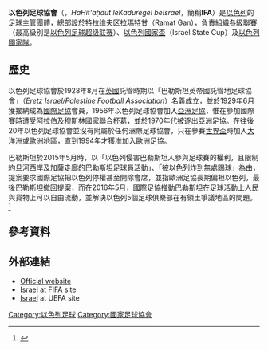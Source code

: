 {{國家足協 
|  Name               = 以色列足球協會<br />''Israel Football Association''  
|  Logo               = Israel football association.svg
|  Badge_size         = 140px
|  Founded            = 1928年
|  FIFA affiliation   = 1929年
|  Region             = [[歐洲足協|歐洲足協]]
|  Region affiliation = 1994年
|  President          = {{flagicon|ISR}} Avraham Luzon
|  Coach              = {{flagicon|FRA}} [[路易斯·费尔南德斯|路易斯·费尔南德斯]]
}}
'''以色列足球協會'''（{{lang-he|'''ההתאחדות לכדורגל בישראל'''}}，''HaHit'aḥdut leKaduregel beIsrael''，簡稱'''IFA'''）是[[以色列|以色列]]的[[英式足球|足球]]主管團體，總部設於[[特拉维夫区|特拉维夫区]][[拉瑪特甘|拉瑪特甘]]（Ramat Gan），負責組織各級聯賽（最高級別是[[以色列足球超级联赛|以色列足球超级联赛]]）、[[以色列國家盃|以色列國家盃]]（Israel State Cup）及[[以色列國家足球隊|以色列國家隊]]。

==歷史==
以色列足球協會於1928年8月在[[英國|英國]]託管時期以「巴勒斯坦英帝國託管地足球協會」（''Eretz Israel/Palestine Football Association''）名義成立，並於1929年6月獲接納成為[[國際足協|國際足協]]會員，1956年以色列足球協會加入[[亞洲足協|亞洲足協]]，惟在參加國際賽時遭受[[阿拉伯世界|阿拉伯]]及[[穆斯林|穆斯林]]國家聯合[[杯葛|杯葛]]，並於1970年代被逐出亞洲足協。在往後20年以色列足球協會並沒有附屬於任何洲際足球協會，只在參賽[[世界盃足球賽|世界盃]]時加入[[大洋洲足球協會|大洋洲]]或[[歐洲足協|歐洲]]地區，直到1994年才獲准加入[[歐洲足協|歐洲足協]]。

巴勒斯坦於2015年5月時，以「以色列侵害巴勒斯坦人參與足球賽的權利，且限制約旦河西岸及加薩走廊的巴勒斯坦足球員活動」、「被以色列炸到無處踢球」為由，提案要求國際足協把以色列停權甚至開除會席，並指歐洲足協長期偏袒以色列，最後巴勒斯坦撤回提案，而在2016年5月，國際足協推動巴勒斯坦在足球活動上人民與貨物上可以自由流動，並解決以色列5個足球俱樂部在有領土爭議地區的問題。 <ref>{{cite web|title=FIFA Congress drives football forward, first female secretary general appointed|url=http://www.fifa.com/about-fifa/news/y=2016/m=5/news=fifa-congress-drives-football-forward-first-female-secretary-general-a-2790957.html|publisher=FIFA|accessdate=13 May 2016|archive-date=2016-05-21|archive-url=https://web.archive.org/web/20160521122059/http://www.fifa.com/about-fifa/news/y=2016/m=5/news=fifa-congress-drives-football-forward-first-female-secretary-general-a-2790957.html|dead-url=no}}</ref>

==參考資料==
{{reflist}}

==外部連結==
*[https://web.archive.org/web/20090505194611/http://eng.football.org.il/Pages/default.aspx Official website]
*[http://www.fifa.com/associations/association=isr/index.html  Israel]{{Wayback|url=http://www.fifa.com/associations/association=isr/index.html |date=20100412190430 }} at FIFA site
*[http://www.uefa.com/memberassociations/association=ISR/index.html  Israel]{{Wayback|url=http://www.uefa.com/memberassociations/association=ISR/index.html |date=20100408082314 }} at UEFA site

{{UEFA成員國家足球協會}}

[[Category:以色列足球|Category:以色列足球]]
[[Category:國家足球協會|Category:國家足球協會]]